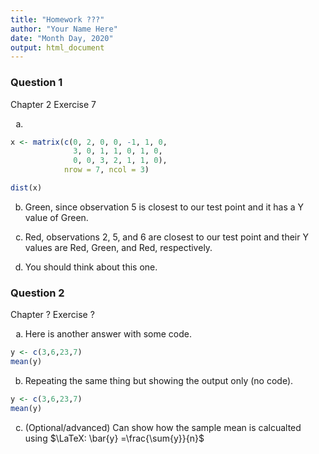```yaml
---
title: "Homework ???"
author: "Your Name Here"
date: "Month Day, 2020"
output: html_document
---
```


### Question 1
Chapter 2 Exercise 7

a. 
```r
x <- matrix(c(0, 2, 0, 0, -1, 1, 0,
              3, 0, 1, 1, 0, 1, 0,
              0, 0, 3, 2, 1, 1, 0),
            nrow = 7, ncol = 3)

dist(x)
```

b. Green, since observation 5 is closest to our test point and it has a Y value of Green.

c. Red, observations 2, 5, and 6 are closest to our test point and their Y values are Red, Green, and Red, respectively.

d. You should think about this one.

### Question 2 
Chapter ? Exercise ?

a. Here is another answer with some code.
```r
y <- c(3,6,23,7)
mean(y)
```
b. Repeating the same thing but showing the output only (no code).
```r
y <- c(3,6,23,7)
mean(y)
```

c. (Optional/advanced) Can show how the sample mean is calcualted using $\LaTeX: \bar{y} =\frac{\sum{y}}{n}$
